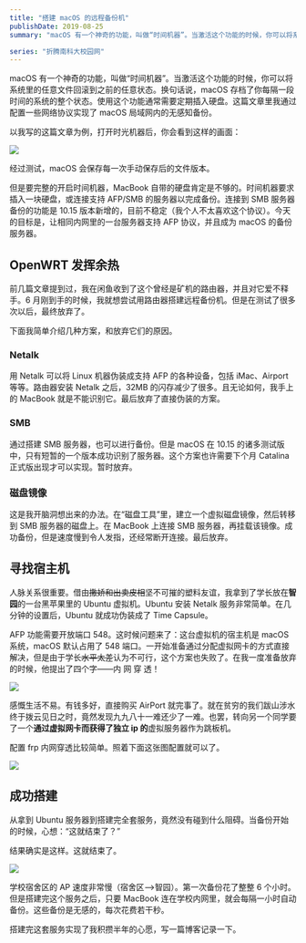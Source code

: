```yaml
---
title: "搭建 macOS 的远程备份机"
publishDate: 2019-08-25
summary: "macOS 有一个神奇的功能，叫做“时间机器”。当激活这个功能的时候，你可以将系统里的任意文件回滚到之前的任意状态。换句话说，macOS 存档了你每隔一段时间的系统的整个状态。使用这个功能通常需要定期插入硬盘。这篇文章里我通过配置一些网络协议实现了 macOS 局域网内的无感知备份。"

series: "折腾南科大校园网"
---
```


macOS 有一个神奇的功能，叫做“时间机器”。当激活这个功能的时候，你可以将系统里的任意文件回滚到之前的任意状态。换句话说，macOS 存档了你每隔一段时间的系统的整个状态。使用这个功能通常需要定期插入硬盘。这篇文章里我通过配置一些网络协议实现了 macOS 局域网内的无感知备份。

以我写的这篇文章为例，打开时光机器后，你会看到这样的画面：

![](images/2Bd7zxSFZRwsfKo.png)

经过测试，macOS 会保存每一次手动保存后的文件版本。

但是要完整的开启时间机器，MacBook 自带的硬盘肯定是不够的。时间机器要求插入一块硬盘，或连接支持 AFP/SMB 的服务器以完成备份。连接到 SMB 服务器备份的功能是 10.15 版本新增的，目前不稳定（我个人不太喜欢这个协议）。今天的目标是，让相同内网里的一台服务器支持 AFP 协议，并且成为 macOS 的备份服务器。

## OpenWRT 发挥余热

前几篇文章提到过，我在闲鱼收到了这个曾经是矿机的路由器，并且对它爱不释手。6 月刚到手的时候，我就想尝试用路由器搭建远程备份机。但是在测试了很多次以后，最终放弃了。

下面我简单介绍几种方案，和放弃它们的原因。

### Netalk

用 Netalk 可以将 Linux 机器伪装成支持 AFP 的各种设备，包括 iMac、Airport 等等。路由器安装 Netalk 之后，32MB 的闪存减少了很多。且无论如何，我手上的 MacBook 就是不能识别它。最后放弃了直接伪装的方案。

### SMB

通过搭建 SMB 服务器，也可以进行备份。但是 macOS 在 10.15 的诸多测试版中，只有短暂的一个版本成功识别了服务器。这个方案也许需要下个月 Catalina 正式版出现才可以实现。暂时放弃。

### 磁盘镜像

这是我开脑洞想出来的办法。在“磁盘工具”里，建立一个虚拟磁盘镜像，然后转移到 SMB 服务器的磁盘上。在 MacBook 上连接 SMB 服务器，再挂载该镜像。成功备份，但是速度慢到令人发指，还经常断开连接。最后放弃。

## 寻找宿主机

人脉关系很重要。借由~~撒娇和出卖皮相~~坚不可摧的塑料友谊，我拿到了学长放在**智园**的一台黑苹果里的 Ubuntu 虚拟机。Ubuntu 安装 Netalk 服务非常简单。在几分钟的设置后，Ubuntu 就成功伪装成了 Time Capsule。

AFP 功能需要开放端口 548。这时候问题来了：这台虚拟机的宿主机是 macOS 系统，macOS 默认占用了 548 端口。一开始准备通过分配虚拟网卡的方式直接解决，但是由于学长~~水平太差~~认为不可行，这个方案也失败了。在我一度准备放弃的时候，他提出了四个字——内 网 穿 透！

![](images/cF13MPAi5CWxIeJ.png)

感慨生活不易。有钱多好，直接购买 AirPort 就完事了。就在贫穷的我们跋山涉水终于拨云见日之时，竟然发现九九八十一难还少了一难。也罢，转向另一个同学要了一个**通过虚拟网卡而获得了独立 ip 的**虚拟服务器作为跳板机。

配置 frp 内网穿透比较简单。照着下面这张图配置就可以了。

![](images/9btkwHZDAvoyCrY.png)

## 成功搭建

从拿到 Ubuntu 服务器到搭建完全套服务，竟然没有碰到什么阻碍。当备份开始的时候，心想：“这就结束了？”

结果确实是这样。这就结束了。

![](images/J1iIdc7wWeRSZNr.png)

学校宿舍区的 AP 速度非常慢（宿舍区-->智园）。第一次备份花了整整 6 个小时。但是搭建完这个服务之后，只要 MacBook 连在学校内网里，就会每隔一小时自动备份。这些备份是无感的，每次花费若干秒。

搭建完这套服务实现了我积攒半年的心愿，写一篇博客记录一下。
